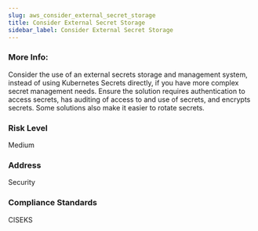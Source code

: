 ```yaml
---
slug: aws_consider_external_secret_storage
title: Consider External Secret Storage
sidebar_label: Consider External Secret Storage
---
```


### More Info:

Consider the use of an external secrets storage and management system, instead of using Kubernetes Secrets directly, if you have more complex secret management needs. Ensure the solution requires authentication to access secrets, has auditing of access to and use of secrets, and encrypts secrets. Some solutions also make it easier to rotate secrets.

### Risk Level

Medium

### Address

Security

### Compliance Standards

CISEKS


